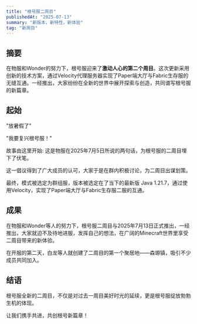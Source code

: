 ```yaml
---
title: "根号服二周目"
publishedAt: "2025-07-13"
summary: "新版本，新特性，新体验"
tag: "新周目"
---
```


## 摘要
在物服和Wonder的努力下，根号服迎来了**激动人心的第二个周目**。这次更新采用创新的技术方案，通过Velocity代理服务器实现了Paper端大厅与Fabric生存服的无缝互通。一经推出，大家纷纷在全新的世界中展开探索与创造，共同谱写根号服的新篇章。

## 起始
"放暑假了"

"我要复兴根号服！"

故事由这里开始: 这是物服在2025年7月5日所说的两句话，为根号服的二周目埋下了伏笔。

这一倡议得到了广大成员的认可，大家于是在群内积极讨论，为二周目出谋划策。

最终，模式被选定为群组服，版本被选定在了当下的最新版 Java 1.21.7，通过使用Velocity，实现了Paper端大厅与Fabric生存服二服的互通。

## 成果
在物服和Wonder等人的努力下，根号服二周目与2025年7月13日正式推出，一经推出，大家就迫不及待地进服，发挥自己的想法，在广阔的Minecraft世界里享受二周目带来的新体验。

在开服的第二天，白龙等人就创建了二周目的第一个聚居地——森塬镇，吸引不少成员共同加入。

## 结语
根号服全新的二周目，不仅是对过去一周目美好时光的延续，更是根号服绽放勃勃生机的体现。

让我们携手共进，共创根号新篇章！